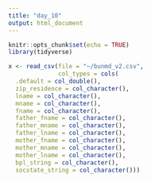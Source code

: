 ```yaml
---
title: "day_10"
output: html_document
---
```


```r
knitr::opts_chunk$set(echo = TRUE)
library(tidyverse)
```

```r
x <- read_csv(file = "~/bunmd_v2.csv", 
              col_types = cols(
  .default = col_double(),
  zip_residence = col_character(),
  lname = col_character(),
  mname = col_character(),
  fname = col_character(),
  father_fname = col_character(),
  father_mname = col_character(),
  father_lname = col_character(),
  mother_fname = col_character(),
  mother_mname = col_character(),
  mother_lname = col_character(),
  bpl_string = col_character(),
  socstate_string = col_character()))
```

